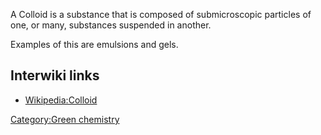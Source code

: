 A Colloid is a substance that is composed of submicroscopic particles of one, or many, substances suspended in another.

Examples of this are emulsions and gels.

== Interwiki links ==
*[[Wikipedia:Colloid]]
{{stub}}
[[Category:Green chemistry]]<!-- May need a better category. -->